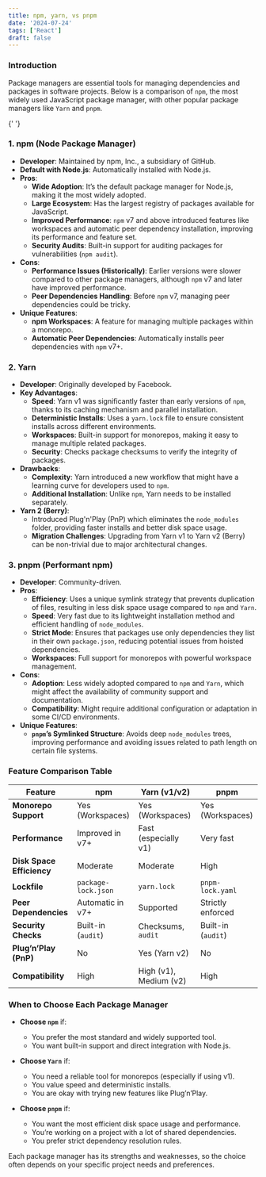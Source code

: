 ```yaml
---
title: npm, yarn, vs pnpm
date: '2024-07-24'
tags: ['React']
draft: false
---
```


### Introduction

Package managers are essential tools for managing dependencies and packages in software projects. Below is a comparison of `npm`, the most widely used JavaScript package manager, with other popular package managers like `Yarn` and `pnpm`.

<TOCInline toc={props.toc} exclude="Introduction" />{' '}

### 1. **npm (Node Package Manager)**

- **Developer**: Maintained by npm, Inc., a subsidiary of GitHub.
- **Default with Node.js**: Automatically installed with Node.js.
- **Pros**:
  - **Wide Adoption**: It’s the default package manager for Node.js, making it the most widely adopted.
  - **Large Ecosystem**: Has the largest registry of packages available for JavaScript.
  - **Improved Performance**: `npm` v7 and above introduced features like workspaces and automatic peer dependency installation, improving its performance and feature set.
  - **Security Audits**: Built-in support for auditing packages for vulnerabilities (`npm audit`).
- **Cons**:
  - **Performance Issues (Historically)**: Earlier versions were slower compared to other package managers, although `npm` v7 and later have improved performance.
  - **Peer Dependencies Handling**: Before `npm` v7, managing peer dependencies could be tricky.
- **Unique Features**:
  - **npm Workspaces**: A feature for managing multiple packages within a monorepo.
  - **Automatic Peer Dependencies**: Automatically installs peer dependencies with `npm` v7+.

### 2. **Yarn**

- **Developer**: Originally developed by Facebook.
- **Key Advantages**:
  - **Speed**: Yarn v1 was significantly faster than early versions of `npm`, thanks to its caching mechanism and parallel installation.
  - **Deterministic Installs**: Uses a `yarn.lock` file to ensure consistent installs across different environments.
  - **Workspaces**: Built-in support for monorepos, making it easy to manage multiple related packages.
  - **Security**: Checks package checksums to verify the integrity of packages.
- **Drawbacks**:
  - **Complexity**: Yarn introduced a new workflow that might have a learning curve for developers used to `npm`.
  - **Additional Installation**: Unlike `npm`, Yarn needs to be installed separately.
- **Yarn 2 (Berry)**:
  - Introduced Plug'n'Play (PnP) which eliminates the `node_modules` folder, providing faster installs and better disk space usage.
  - **Migration Challenges**: Upgrading from Yarn v1 to Yarn v2 (Berry) can be non-trivial due to major architectural changes.

### 3. **pnpm (Performant npm)**

- **Developer**: Community-driven.
- **Pros**:
  - **Efficiency**: Uses a unique symlink strategy that prevents duplication of files, resulting in less disk space usage compared to `npm` and `Yarn`.
  - **Speed**: Very fast due to its lightweight installation method and efficient handling of `node_modules`.
  - **Strict Mode**: Ensures that packages use only dependencies they list in their own `package.json`, reducing potential issues from hoisted dependencies.
  - **Workspaces**: Full support for monorepos with powerful workspace management.
- **Cons**:
  - **Adoption**: Less widely adopted compared to `npm` and `Yarn`, which might affect the availability of community support and documentation.
  - **Compatibility**: Might require additional configuration or adaptation in some CI/CD environments.
- **Unique Features**:
  - **`pnpm`’s Symlinked Structure**: Avoids deep `node_modules` trees, improving performance and avoiding issues related to path length on certain file systems.

### **Feature Comparison Table**

| Feature                   | npm                 | Yarn (v1/v2)           | pnpm               |
| ------------------------- | ------------------- | ---------------------- | ------------------ |
| **Monorepo Support**      | Yes (Workspaces)    | Yes (Workspaces)       | Yes (Workspaces)   |
| **Performance**           | Improved in v7+     | Fast (especially v1)   | Very fast          |
| **Disk Space Efficiency** | Moderate            | Moderate               | High               |
| **Lockfile**              | `package-lock.json` | `yarn.lock`            | `pnpm-lock.yaml`   |
| **Peer Dependencies**     | Automatic in v7+    | Supported              | Strictly enforced  |
| **Security Checks**       | Built-in (`audit`)  | Checksums, `audit`     | Built-in (`audit`) |
| **Plug’n’Play (PnP)**     | No                  | Yes (Yarn v2)          | No                 |
| **Compatibility**         | High                | High (v1), Medium (v2) | High               |

### **When to Choose Each Package Manager**

- **Choose `npm`** if:

  - You prefer the most standard and widely supported tool.
  - You want built-in support and direct integration with Node.js.

- **Choose `Yarn`** if:

  - You need a reliable tool for monorepos (especially if using v1).
  - You value speed and deterministic installs.
  - You are okay with trying new features like Plug’n’Play.

- **Choose `pnpm`** if:
  - You want the most efficient disk space usage and performance.
  - You’re working on a project with a lot of shared dependencies.
  - You prefer strict dependency resolution rules.

Each package manager has its strengths and weaknesses, so the choice often depends on your specific project needs and preferences.
